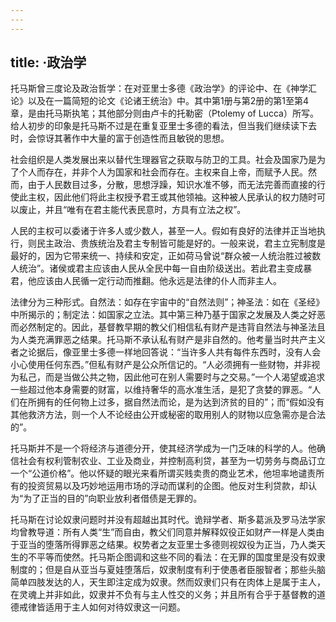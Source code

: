 ```yaml
---
---
---
```

title: ·政治学
---




托马斯曾三度论及政治哲学：在对亚里士多德《政治学》的评论中、在《神学汇论》以及在一篇简短的论文《论诸王统治》中。其中第1册与第2册的第1至第4章，是由托马斯执笔；其他部分则由卢卡的托勒密（Ptolemy of Lucca）所写。给人初步的印象是托马斯不过是在重复亚里士多德的看法，但当我们继续读下去时，会惊讶其著作中大量的富于创造性而且敏锐的思想。

社会组织是人类发展出来以替代生理器官之获取与防卫的工具。社会及国家乃是为了个人而存在，并非个人为国家和社会而存在。主权来自上帝，而赋予人民。然而，由于人民数目过多，分散，思想浮躁，知识水准不够，而无法完善而直接的行使此主权，因此他们将此主权授予君王或其他领袖。这种被人民承认的权力随时可以废止，并且“唯有在君主能代表民意时，方具有立法之权”。

人民的主权可以委诸于许多人或少数人，甚至一人。假如有良好的法律并正当地执行，则民主政治、贵族统治及君主专制皆可能是好的。一般来说，君主立宪制度是最好的，因为它带来统一、持续和安定，正如荷马曾说“群众被一人统治胜过被数人统治”。诸侯或君主应该由人民从全民中每一自由阶级送出。若此君主变成暴君，他应该由人民循一定行动而推翻。他永远是法律的仆人而非主人。

法律分为三种形式。自然法：如存在宇宙中的“自然法则”；神圣法：如在《圣经》中所揭示的；制定法：如国家之立法。其中第三种乃基于国家之发展及人类之好恶而必然制定的。因此，基督教早期的教父们相信私有财产是违背自然法与神圣法且为人类充满罪恶之结果。托马斯不承认私有财产是非自然的。他考量当时共产主义者之论据后，像亚里士多德一样地回答说：“当许多人共有每件东西时，没有人会小心使用任何东西。”但私有财产是公众所信记的。“人必须拥有一些财物，并非视为私己，而是当做公共之物，因此他可在别人需要时与之交易。”一个人渴望或追求一些超过他本身需要的财富，以维持奢华的高水准生活，是犯了贪婪的罪恶。“人们在所拥有的任何物上过多，据自然法而论，是为达到济贫的目的”；而“假如没有其他救济方法，则一个人不论经由公开或秘密的取用别人的财物以应急需亦是合法的”。

托马斯并不是一个将经济与道德分开，使其经济学成为一门乏味的科学的人。他确信社会有权利管制农业、工业及商业，并控制高利贷，甚至为一切劳务与商品订立一个“公道价格”。他以怀疑的眼光来看所谓买贱卖贵的商业艺术，他坦率地谴责所有的投资贸易以及巧妙地运用市场的浮动而谋利的企图。他反对生利贷款，却认为“为了正当的目的”向职业放利者借债是无罪的。

托马斯在讨论奴隶问题时并没有超越出其时代。诡辩学者、斯多葛派及罗马法学家均曾教导道：所有人类“生”而自由，教父们同意并解释奴役正如财产一样是人类由于亚当的堕落所得罪恶之结果。权势者之友亚里士多德则视奴役为正当，乃人类天生的不平等而使然。托马斯企图调和这些不同的看法：在无罪的国度里是没有奴隶制度的；但是自从亚当与夏娃堕落后，奴隶制度有利于使愚者臣服智者；那些头脑简单四肢发达的人，天生即注定成为奴隶。然而奴隶们只有在肉体上是属于主人，在灵魂上并非如此，奴隶并不负有与主人性交的义务；并且所有合乎于基督教的道德戒律皆适用于主人如何对待奴隶这一问题。